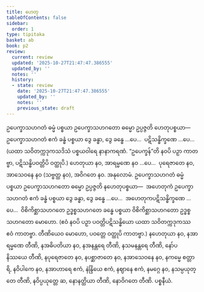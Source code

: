 ```yaml
---
title: ဟေတု
tableOfContents: false
sidebar:
  order: 1
type: tipitaka
basket: ab
book: p2
review:
  current: review
  updated: '2025-10-27T21:47:47.386555'
  updated_by: ''
  notes: ''
  history:
  - state: review
    date: '2025-10-27T21:47:47.386555'
    updated_by: ''
    notes: ''
    previous_state: draft
---
```



<ReviewStatus review={frontmatter.review} showDetails={true} />

<HypothesisAnnotation frontmatter={frontmatter} />

<DynamicBreadcrumb />

<Division number="183" book="p2" e="ch" v="38" p="438">

<Paragraph number="4478" book="p2">
ဥပေက္ခာသဟဂတံ ဓမ္မံ ပစ္စယာ ဥပေက္ခာသဟဂတော ဓမ္မော ဥပ္ပဇ္ဇတိ ဟေတုပစ္စယာ—  ဥပေက္ခာသဟဂတံ ဧကံ ခန္ဓံ ပစ္စယာ ဒွေ ခန္ဓာ, ဒွေ ခန္ဓေ …ပေ…  ပဋိသန္ဓိက္ခဏေ …ပေ…  (ယထာ သဝိတက္ကဒုကသဒိသံ ပစ္စယဝါရေ နာနာကရဏံ. “ဥပေက္ခန်”တိ နဝပိ ပဉှာ ကာတဗ္ဗာ, ပဋိသန္ဓိပဝတ္တိပိ ဝတ္ထုပိ.)
</Paragraph>

<Paragraph number="4479" book="p2">
ဟေတုယာ နဝ, အာရမ္မဏေ နဝ …ပေ…  ပုရေဇာတေ နဝ, အာသေဝနေ နဝ (သဗ္ဗတ္ထ နဝ), အဝိဂတေ နဝ.

</Paragraph>
</Division>

<Paragraph number="4480" type="center" book="p2">
အနုလောမံ.


</Paragraph>

<Division number="184" book="p2" e="ch" v="38" p="438">

<Paragraph number="4481" book="p2">
ဥပေက္ခာသဟဂတံ ဓမ္မံ ပစ္စယာ ဥပေက္ခာသဟဂတော ဓမ္မော ဥပ္ပဇ္ဇတိ နဟေတုပစ္စယာ—  အဟေတုကံ ဥပေက္ခာသဟဂတံ ဧကံ ခန္ဓံ ပစ္စယာ ဒွေ ခန္ဓာ, ဒွေ ခန္ဓေ …ပေ…  အဟေတုကပဋိသန္ဓိက္ခဏေ …ပေ…  ဝိစိကိစ္ဆာသဟဂတေ ဥဒ္ဓစ္စသဟဂတေ ခန္ဓေ ပစ္စယာ ဝိစိကိစ္ဆာသဟဂတော ဥဒ္ဓစ္စသဟဂတော မောဟော. (ဧဝံ နဝပိ ပဉှာ ပဝတ္တိပဋိသန္ဓိယော ယထာ သဝိတက္ကဒုကဿ ဧဝံ ကာတဗ္ဗာ. တီဏိယေဝ မောဟော, ပဝတ္တေ ဝတ္ထုပိ ကာတဗ္ဗာ.)
</Paragraph>

<Paragraph number="4482" book="p2">
နဟေတုယာ နဝ, နအာရမ္မဏေ တီဏိ, နအဓိပတိယာ နဝ, နအနန္တရေ တီဏိ, နသမနန္တရေ တီဏိ, နော်ပနိဿယေ တီဏိ, နပုရေဇာတေ နဝ, နပစ္ဆာဇာတေ နဝ, နအာသေဝနေ နဝ, နကမ္မေ စတ္တာရိ, နဝိပါကေ နဝ, နအာဟာရေ ဧကံ, နဲန္ဒြိယေ ဧကံ, နဈာနေ ဧကံ, နမဂ္ဂေ နဝ, နသမ္ပယုတ္တေ တီဏိ, နဝိပ္ပယုတ္တေ ဆ, နောနတ္ထိယာ တီဏိ, နောဝိဂတေ တီဏိ.

</Paragraph>
</Division>

<Paragraph number="4483" type="center" book="p2">
ပစ္စနီယံ.
</Paragraph>
